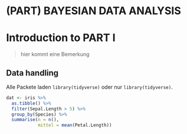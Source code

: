 # (PART) BAYESIAN DATA ANALYSIS {-}

# Introduction to PART I {#PART-I}



> hier kommt eine Bemerkung

## Data handling
Alle Packete laden `library(tidyverse)` oder nur `library(tidyverse)`.


```r
dat <- iris %>% 
  as.tibble() %>% 
  filter(Sepal.Length > 5) %>% 
  group_by(Species) %>% 
  summarise(n = n(),
            mittel = mean(Petal.Length))
```

